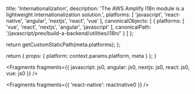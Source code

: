 
  title: 'Internationalization',
  description: 'The AWS Amplify I18n module is a lightweight internationalization solution.',
  platforms: [
    'javascript',
    'react-native',
    'angular',
    'nextjs',
    'react',
    'vue'
  ],
  canonicalObjects: [
    {
      platforms: [
        'vue',
        'react',
        'nextjs',
        'angular',
        'javascript'
      ],
      canonicalPath: '/javascript/prev/build-a-backend/utilities/i18n/'
    }
  ]
};

  return getCustomStaticPath(meta.platforms);
};

  return {
    props: {
      platform: context.params.platform,
      meta
    }
  };
}


<Fragments
  fragments={{
    javascript: js0,
    angular: js0,
    nextjs: js0,
    react: js0,
    vue: js0
  }}
/>


<Fragments fragments={{ 'react-native': reactnative0 }} />

